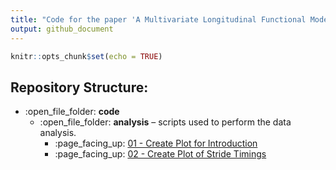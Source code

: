 ```yaml
---
title: "Code for the paper 'A Multivariate Longitudinal Functional Model for Repeatedly-Observed Human-Movement Data'"
output: github_document
---
```


```r
knitr::opts_chunk$set(echo = TRUE)
```


## Repository Structure:

* :open_file_folder: **code**
  * :open_file_folder: **analysis** -- scripts used to perform the data analysis.
    * :page_facing_up: [01 - Create Plot for Introduction](code/analysis/01-introduction-plot.R)
    * :page_facing_up: [02 - Create Plot of Stride Timings](code/analysis/02-strides-timing-plot.R)